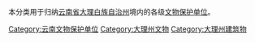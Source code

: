 本分类用于归纳[[云南省|云南省]][[大理白族自治州|大理白族自治州]]境内的各级[[文物保护单位|文物保护单位]]。

[[Category:云南文物保护单位|Category:云南文物保护单位]]
[[Category:大理州文物|Category:大理州文物]]
[[Category:大理州建筑物|Category:大理州建筑物]]